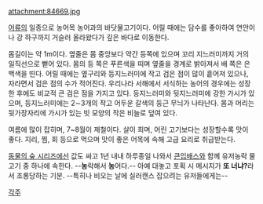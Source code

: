 attachment:84669.jpg

[[어류]]의 일종으로 농어목 농어과의 바닷물고기이다. 어릴 때에는 담수를 좋아하여 연안이나 강 하구까지 거슬러 올라왔다가 깊은 바다로 이동한다. 

몸길이는 약 1m이다. 옆줄은 몸 중앙보다 약간 등쪽에 있으며 꼬리 지느러미까지 거의 일직선으로 뻗어 있다. 몸의 등 쪽은 푸른색을 띠며 옆줄을 경계로 밝아져서 배 쪽은 은백색을 띤다. 어릴 때에는 옆구리와 등지느러미에 작고 검은 점이 많이 흩어져 있으나, 자라면서 검은 점의 수가 적어진다. 우리나라 서해에서 서식하는 농어의 경우에는 성장한 후에도 비교적 큰 검은 점을 가지고 있다. 등지느러미와 뒷지느러미에 강한 가시가 있으며, 등지느러미에는 2∼3개의 작고 어두운 갈색의 둥근 무늬가 나타난다. 몸과 머리는 뒷가장자리에 가시가 있는 빗 모양의 작은 비늘로 덮여 있다. 

여름에 많이 잡히며, 7~8월이 제철이다. 살이 희며, 어린 고기보다는 성장할수록 맛이 좋다. 지리, 찜, 회 등으로 먹으며 맛이 좋은 어목에 속해 고급 요리로 취급받는다.

[[동물의 숲 시리즈]]에선 값도 싸고 1년 내내 하루종일 나와서 [[배스|큰입배스]]와 함께 유저농락 물고기 중 하나에 속한다. --'''농'''락해서 '''농'''어다.-- 아예 대놓고 포획 시 메시지가 '''또 너냐?'''라서 조롱당하는 기분. --특히나 비오는 날에 실러캔스 잡으려는 유저들에게는--

[[각주]]
